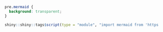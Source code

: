 
```css
pre.mermaid {
  background: transparent;
}
```

```r
shiny::shiny::tags$script(type = "module", "import mermaid from 'https://cdn.jsdelivr.net/npm/mermaid/+esm'")
```
